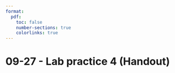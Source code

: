 ```yaml
---
format:
  pdf:
    toc: false
    number-sections: true
    colorlinks: true
---
```


# 09-27 - Lab practice 4 (Handout)
